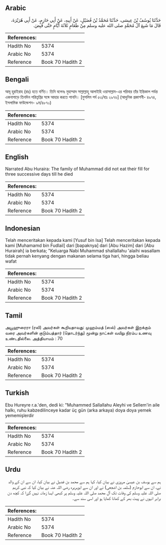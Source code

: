 ## Arabic


<div dir="rtl" lang="ar" style={{fontSize:'larger',backgroundColor:'#f8f9fa',padding:20}}>
حَدَّثَنَا يُوسُفُ بْنُ عِيسَى، حَدَّثَنَا مُحَمَّدُ بْنُ فُضَيْلٍ، عَنْ أَبِيهِ، عَنْ أَبِي حَازِمٍ، عَنْ أَبِي هُرَيْرَةَ، قَالَ مَا شَبِعَ آلُ مُحَمَّدٍ صلى الله عليه وسلم مِنْ طَعَامٍ ثَلاَثَةَ أَيَّامٍ حَتَّى قُبِضَ‏.‏
</div>
<div style={{backgroundColor:'#f8f9fa',padding:20, marginBottom: 10}}><table> <thead> <tr> <th>References:</th> <th></th> </tr> </thead> <tbody><tr><td>Hadith No</td><td>5374</td></tr><tr><td>Arabic No</td><td>5374</td></tr><tr><td>Reference</td><td>Book 70 Hadith 2</td></tr></tbody></table></div>

## Bengali


<div dir="ltr" lang="bn" style={{fontSize:'larger',backgroundColor:'#f8f9fa',padding:20}}>
আবূ হুরাইরাহ (রাঃ) হতে বর্ণিত। তিনি বলেনঃ মুহাম্মাদ সাল্লাল্লাহু আলাইহি ওয়াসাল্লাম-এর পরিবার তাঁর ইন্তিকাল পর্যন্ত একনাগাড়ে তিনদিন পরিতৃপ্তির সঙ্গে আহার করতে পাননি। [মুসলিম পর্ব ৫৩/হাঃ ২৯৭৬] (আধুনিক প্রকাশনী- ৪৯৭৪, ইসলামিক ফাউন্ডেশন- ৯ম/৪৮৭০)
</div>
<div style={{backgroundColor:'#f8f9fa',padding:20, marginBottom: 10}}><table> <thead> <tr> <th>References:</th> <th></th> </tr> </thead> <tbody><tr><td>Hadith No</td><td>5374</td></tr><tr><td>Arabic No</td><td>5374</td></tr><tr><td>Reference</td><td>Book 70 Hadith 2</td></tr></tbody></table></div>

## English


<div dir="ltr" lang="en" style={{fontSize:'larger',backgroundColor:'#f8f9fa',padding:20}}>
Narrated Abu Huraira: The family of Muhammad did not eat their fill for three successive days till he died
</div>
<div style={{backgroundColor:'#f8f9fa',padding:20, marginBottom: 10}}><table> <thead> <tr> <th>References:</th> <th></th> </tr> </thead> <tbody><tr><td>Hadith No</td><td>5374</td></tr><tr><td>Arabic No</td><td>5374</td></tr><tr><td>Reference</td><td>Book 70 Hadith 2</td></tr></tbody></table></div>

## Indonesian


<div dir="ltr" lang="id" style={{fontSize:'larger',backgroundColor:'#f8f9fa',padding:20}}>
Telah menceritakan kepada kami [Yusuf bin Isa] Telah menceritakan kepada kami [Muhamamd bin Fudlail] dari [bapaknya] dari [Abu Hazim] dari [Abu Hurairah] ia berkata; "Keluarga Nabi Muhammad shallallahu 'alaihi wasallam tidak pernah kenyang dengan makanan selama tiga hari, hingga beliau wafat
</div>
<div style={{backgroundColor:'#f8f9fa',padding:20, marginBottom: 10}}><table> <thead> <tr> <th>References:</th> <th></th> </tr> </thead> <tbody><tr><td>Hadith No</td><td>5374</td></tr><tr><td>Arabic No</td><td>5374</td></tr><tr><td>Reference</td><td>Book 70 Hadith 2</td></tr></tbody></table></div>

## Tamil


<div dir="ltr" lang="ta" style={{fontSize:'larger',backgroundColor:'#f8f9fa',padding:20}}>
அபூஹுரைரா (ரலி) அவர்கள் கூறியதாவது: முஹம்மத் (ஸல்) அவர்கள் இறக்கும் வரை அவர்களின் குடும்பத்தார் (தொடர்ந்து) மூன்று நாட்கள் வயிறு நிரம்ப உணவு உண்டதில்லை. அத்தியாயம் : 70
</div>
<div style={{backgroundColor:'#f8f9fa',padding:20, marginBottom: 10}}><table> <thead> <tr> <th>References:</th> <th></th> </tr> </thead> <tbody><tr><td>Hadith No</td><td>5374</td></tr><tr><td>Arabic No</td><td>5374</td></tr><tr><td>Reference</td><td>Book 70 Hadith 2</td></tr></tbody></table></div>

## Turkish


<div dir="ltr" lang="tr" style={{fontSize:'larger',backgroundColor:'#f8f9fa',padding:20}}>
Ebu Hureyre r.a.'den, dedi ki: "Muhammed Sallallahu Aleyhi ve Sellem'in aile halkı, ruhu kabzedilinceye kadar üç gün (arka arkaya) doya doya yemek yememişlerdir
</div>
<div style={{backgroundColor:'#f8f9fa',padding:20, marginBottom: 10}}><table> <thead> <tr> <th>References:</th> <th></th> </tr> </thead> <tbody><tr><td>Hadith No</td><td>5374</td></tr><tr><td>Arabic No</td><td>5374</td></tr><tr><td>Reference</td><td>Book 70 Hadith 2</td></tr></tbody></table></div>

## Urdu


<div dir="rtl" lang="ur" style={{fontSize:'larger',backgroundColor:'#f8f9fa',padding:20}}>
ہم سے یوسف بن عیسیٰ مروزی نے بیان کیا، کہا ہم سے محمد بن فضیل نے بیان کیا، ان سے ان کے والد نے، ان سے ابوحازم (سلمہ بن اشجعی) نے اور ان سے ابوہریرہ رضی اللہ عنہ نے بیان کیا کہ نبی کریم صلی اللہ علیہ وسلم کی وفات تک آل محمد صلی اللہ علیہ وسلم پر کبھی ایسا زمانہ نہیں گزرا کہ کچھ دن برابر انہوں نے پیٹ بھر کے کھانا کھایا ہو اور اسی سند سے۔
</div>
<div style={{backgroundColor:'#f8f9fa',padding:20, marginBottom: 10}}><table> <thead> <tr> <th>References:</th> <th></th> </tr> </thead> <tbody><tr><td>Hadith No</td><td>5374</td></tr><tr><td>Arabic No</td><td>5374</td></tr><tr><td>Reference</td><td>Book 70 Hadith 2</td></tr></tbody></table></div>